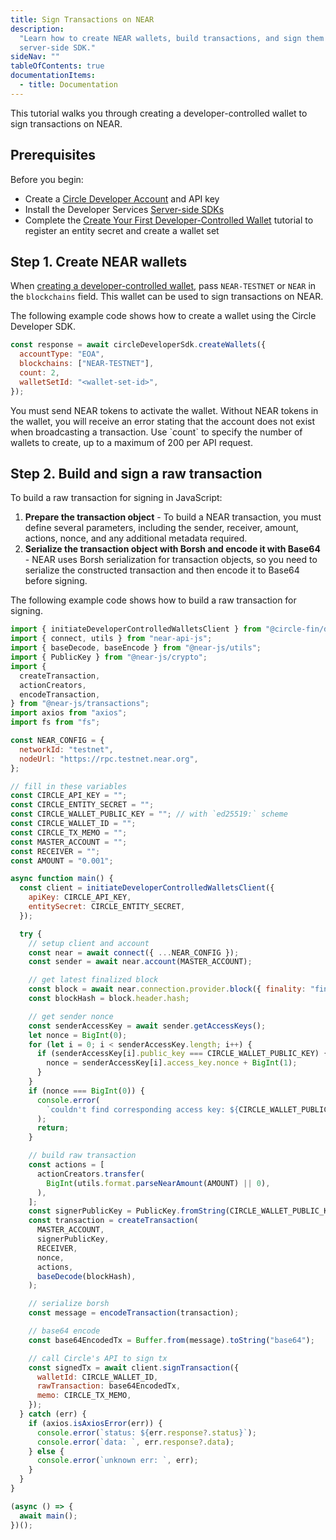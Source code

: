---
title: Sign Transactions on NEAR
description:
  "Learn how to create NEAR wallets, build transactions, and sign them with our
  server-side SDK."
sideNav: ""
tableOfContents: true
documentationItems:
  - title: Documentation
---

This tutorial walks you through creating a developer-controlled wallet to sign
transactions on NEAR.

## Prerequisites

Before you begin:

- Create a [Circle Developer Account](/w3s/circle-developer-account) and API key
- Install the Developer Services
  [Server-side SDKs](/sdk-explorer#server-side-sdks)
- Complete the
  [Create Your First Developer-Controlled Wallet](/wallets/dev-controlled/create-your-first-wallet)
  tutorial to register an entity secret and create a wallet set

## Step 1. Create NEAR wallets

When
[creating a developer-controlled wallet](/api-reference/wallets/developer-controlled-wallets/create-wallet),
pass `NEAR-TESTNET` or `NEAR` in the `blockchains` field. This wallet can be
used to sign transactions on NEAR.

The following example code shows how to create a wallet using the Circle
Developer SDK.

<CodeGroup>

```javascript Node.js SDK
const response = await circleDeveloperSdk.createWallets({
  accountType: "EOA",
  blockchains: ["NEAR-TESTNET"],
  count: 2,
  walletSetId: "<wallet-set-id>",
});
```

</CodeGroup>

<Warning>
  You must send NEAR tokens to activate the wallet. Without NEAR tokens in the
  wallet, you will receive an error stating that the account does not exist when
  broadcasting a transaction.
</Warning>

<Note>
  Use `count` to specify the number of wallets to create, up to a maximum of 200
  per API request.
</Note>

## Step 2. Build and sign a raw transaction

To build a raw transaction for signing in JavaScript:

1. **Prepare the transaction object** - To build a NEAR transaction, you must
   define several parameters, including the sender, receiver, amount, actions,
   nonce, and any additional metadata required.
2. **Serialize the transaction object with Borsh and encode it with Base64** -
   NEAR uses Borsh serialization for transaction objects, so you need to
   serialize the constructed transaction and then encode it to Base64 before
   signing.

The following example code shows how to build a raw transaction for signing.

<CodeGroup>

```javascript Javascript
import { initiateDeveloperControlledWalletsClient } from "@circle-fin/developer-controlled-wallets";
import { connect, utils } from "near-api-js";
import { baseDecode, baseEncode } from "@near-js/utils";
import { PublicKey } from "@near-js/crypto";
import {
  createTransaction,
  actionCreators,
  encodeTransaction,
} from "@near-js/transactions";
import axios from "axios";
import fs from "fs";

const NEAR_CONFIG = {
  networkId: "testnet",
  nodeUrl: "https://rpc.testnet.near.org",
};

// fill in these variables
const CIRCLE_API_KEY = "";
const CIRCLE_ENTITY_SECRET = "";
const CIRCLE_WALLET_PUBLIC_KEY = ""; // with `ed25519:` scheme
const CIRCLE_WALLET_ID = "";
const CIRCLE_TX_MEMO = "";
const MASTER_ACCOUNT = "";
const RECEIVER = "";
const AMOUNT = "0.001";

async function main() {
  const client = initiateDeveloperControlledWalletsClient({
    apiKey: CIRCLE_API_KEY,
    entitySecret: CIRCLE_ENTITY_SECRET,
  });

  try {
    // setup client and account
    const near = await connect({ ...NEAR_CONFIG });
    const sender = await near.account(MASTER_ACCOUNT);

    // get latest finalized block
    const block = await near.connection.provider.block({ finality: "final" });
    const blockHash = block.header.hash;

    // get sender nonce
    const senderAccessKey = await sender.getAccessKeys();
    let nonce = BigInt(0);
    for (let i = 0; i < senderAccessKey.length; i++) {
      if (senderAccessKey[i].public_key === CIRCLE_WALLET_PUBLIC_KEY) {
        nonce = senderAccessKey[i].access_key.nonce + BigInt(1);
      }
    }
    if (nonce === BigInt(0)) {
      console.error(
        `couldn't find corresponding access key: ${CIRCLE_WALLET_PUBLIC_KEY}`,
      );
      return;
    }

    // build raw transaction
    const actions = [
      actionCreators.transfer(
        BigInt(utils.format.parseNearAmount(AMOUNT) || 0),
      ),
    ];
    const signerPublicKey = PublicKey.fromString(CIRCLE_WALLET_PUBLIC_KEY);
    const transaction = createTransaction(
      MASTER_ACCOUNT,
      signerPublicKey,
      RECEIVER,
      nonce,
      actions,
      baseDecode(blockHash),
    );

    // serialize borsh
    const message = encodeTransaction(transaction);

    // base64 encode
    const base64EncodedTx = Buffer.from(message).toString("base64");

    // call Circle's API to sign tx
    const signedTx = await client.signTransaction({
      walletId: CIRCLE_WALLET_ID,
      rawTransaction: base64EncodedTx,
      memo: CIRCLE_TX_MEMO,
    });
  } catch (err) {
    if (axios.isAxiosError(err)) {
      console.error(`status: ${err.response?.status}`);
      console.error(`data: `, err.response?.data);
    } else {
      console.error(`unknown err: `, err);
    }
  }
}

(async () => {
  await main();
})();
```

</CodeGroup>
